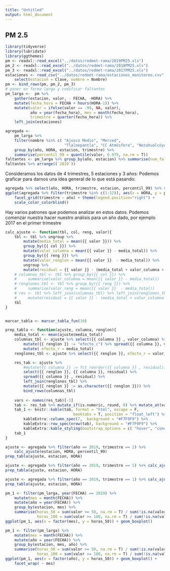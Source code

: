 ```yaml
---
title: "Untitled"
output: html_document
---
```

## PM 2.5 {-}


```r
library(tidyverse)
library(lubridate)
library(ggthemes)
pm <- readxl::read_excel("../datos/redmet-rama/2019PM25.xls")
pm_2 <- readxl::read_excel("../datos/redmet-rama/2018PM25.xls")
pm_3 <- readxl::read_excel("../datos/redmet-rama/2017PM25.xls")
estaciones <- read_csv("../datos/redmet-rama/estaciones_monitoreo.csv") %>% 
    select(estacion = Clave, nombre = Nombre)
pm <- bind_rows(pm, pm_2, pm_3)
# poner en forma larga y codificar faltantes
pm_larga <-  pm %>% 
    gather(estacion, valor, - FECHA, -HORA) %>% 
    mutate(fecha_hora = FECHA + hours(HORA-1)) %>% 
    mutate(valor = ifelse(valor == -99, NA, valor), 
           año = year(fecha_hora), mes = month(fecha_hora),
           trimestre = quarter(fecha_hora)) %>% 
    left_join(estaciones)
```



```r
agregada <- 
    pm_larga %>% 
    filter(nombre %in% c( "Ajusco Medio", "Merced", 
                          "Tlalnepantla", "CC Atmósfera", "Nezahualcóyotl")) %>% 
    group_by(año, HORA, estacion, trimestre) %>% 
    summarise(percentil_99 = quantile(valor, 0.975, na.rm = T))
faltantes <- pm_larga %>% group_by(año, estacion) %>% summarise(num_faltantes = sum(is.na(valor))) %>% spread(año, num_faltantes)
faltantes %>% arrange((`2019`))
```

Consideramos los datos de 4 trimestres, 5 estaciones y 3 años: Podemos graficar
para darnos una idea general de lo que está pasando:

```r
agregada %>% select(año, HORA, trimestre, estacion, percentil_99) %>% spread(estacion, percentil_99)
ggplot(agregada %>% filter(trimestre %in% c(1:12)), aes(x = HORA, y = percentil_99, colour = estacion, group = estacion)) + geom_line() +
    facet_grid(trimestre ~ año) + theme(legend.position="right") +
    scale_color_colorblind()
```

Hay varios patrones que podemos analizar en estos datos.
Podemos comenzar nuestra hacer nuestro análisis para un año dado, por ejemplo 2017 en el primer trimestre


```r
calc_ajuste <- function(tbl, col, reng, valor){
    tbl <- tbl %>% ungroup %>% 
        mutate(media_total = mean({{ valor }})) %>% 
        group_by({{ col }}) %>% 
        mutate(valor_columna = mean({{ valor }} - media_total)) %>% 
        group_by({{ reng }}) %>% 
        mutate(valor_renglon = mean({{ valor }}  - media_total)) %>% 
        ungroup %>% 
        mutate(residual = {{ valor }} - (media_total + valor_columna + valor_renglon ))
    # columnas_tbl <- tbl %>% group_by({{ col }}) %>% 
    #     summarise(valor_columna = mean({{ valor }} - media_total))
    # renglones_tbl <- tbl %>% group_by({{ reng }}) %>% 
    #     summarise(valor_reng = mean({{ valor }}  - media_total))
    # res <- tbl %>% left_join(columnas_tbl) %>% left_join(renglones_tbl) %>% 
    #     mutate(residual = {{ valor }} - (media_total + valor_columna + valor_reng ))
    tbl
}


marcar_tabla <- marcar_tabla_fun(10)

prep_tabla <- function(ajuste, columna, renglon){
    media_total <- mean(ajuste$media_total)
    columnas_tbl <- ajuste %>% select({{ columna }} , valor_columna) %>% unique %>% 
        mutate({{ renglon }} := "efecto_c") %>% spread({{ columna }}, valor_columna) %>% 
        mutate( efecto_r = media_total)
    renglones_tbl <- ajuste %>% select({{ renglon }}, efecto_r = valor_renglon) %>% unique 

    res_tab <- ajuste %>% 
        #mutate({{ columna }} := fct_reorder({{ columna }} , residual)) %>% 
        select({{ renglon }}, {{ columna }}, residual) %>% 
        spread({{ columna }} , residual) %>% 
        left_join(renglones_tbl) %>% 
        mutate({{ renglon }} := as.character({{ renglon }})) %>% 
        bind_rows(columnas_tbl)    
    
    vars <- names(res_tab)[-1]
    tab <- res_tab %>% mutate_if(is.numeric, round, 0) %>% mutate_at(vars,  marcar_tabla) 
    tab_1 <- knitr::kable(tab, format = "html", escape = F, 
                              booktabs = T, position = "float_left") %>% 
        kableExtra::column_spec(7,  background = "#F7F9F9") %>% 
        kableExtra::row_spec(nrow(tab), background = "#F7F9F9") %>% 
        kableExtra::kable_styling(bootstrap_options = c( "hover", "condensed"), full_width = FALSE)
    tab_1 
}
```


```r
ajuste <- agregada %>% filter(año == 2019, trimestre == 2) %>% 
    calc_ajuste(estacion, HORA, percentil_99)
prep_tabla(ajuste, estacion, HORA)
```

```r
ajuste <- agregada %>% filter(año == 2019, trimestre == 5) %>% calc_ajuste(., estacion, HORA, percentil_99)
prep_tabla(ajuste, estacion, HORA)
```


```r
ajuste <- agregada %>% filter(año == 2019, trimestre == 1) %>% calc_ajuste(., estacion, HORA, percentil_99)
prep_tabla(ajuste, estacion, HORA)
```


```r
pm_1 <- filter(pm_larga, year(FECHA) == 2019) %>% 
    mutate(mes = month(FECHA)) %>% 
    mutate(año = year(FECHA)) %>% 
    group_by(estacion, mes) %>% 
    summarise(horas_50 = sum(valor >= 50, na.rm = T) / sum(!is.na(valor)), 
              horas_100 = sum(valor >= 100, na.rm = T) / sum(!is.na(valor)))
ggplot(pm_1, aes(x = factor(mes), y = horas_50)) + geom_boxplot()
```

```r
pm_1 <- filter(pm_larga) %>% 
    mutate(mes = month(FECHA)) %>% 
    mutate(año = year(FECHA)) %>% 
    group_by(estacion, mes, año) %>% 
    summarise(horas_50 = sum(valor >= 50, na.rm = T) / sum(!is.na(valor)), 
              horas_100 = sum(valor >= 100, na.rm = T) / sum(!is.na(valor)))
ggplot(pm_1, aes(x = factor(año), y = horas_50)) + geom_boxplot() + 
    facet_wrap( ~ mes)
```

